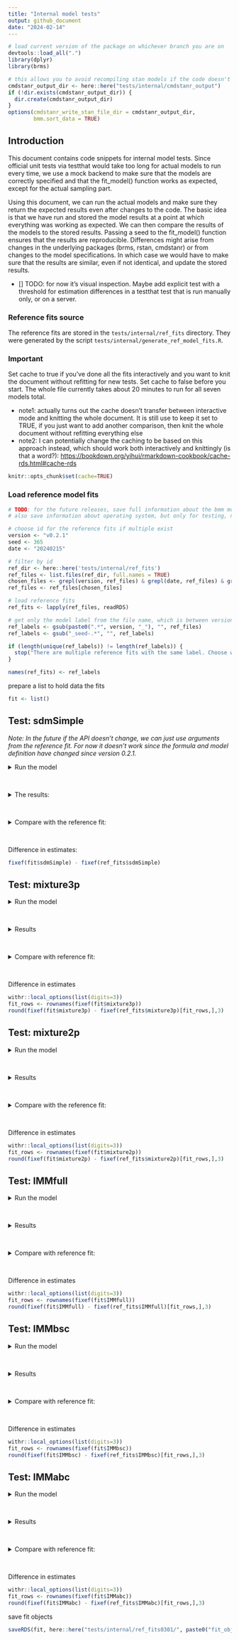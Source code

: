 ```yaml
---
title: "Internal model tests"
output: github_document
date: "2024-02-14"
---
```


```r
# load current version of the package on whichever branch you are on
devtools::load_all(".")
library(dplyr)
library(brms)

# this allows you to avoid recompiling stan models if the code doesn't change
cmdstanr_output_dir <- here::here("tests/internal/cmdstanr_output")
if (!dir.exists(cmdstanr_output_dir)) {
  dir.create(cmdstanr_output_dir)
}
options(cmdstanr_write_stan_file_dir = cmdstanr_output_dir,
        bmm.sort_data = TRUE)
```

## Introduction

This document contains code snippets for internal model tests. Since official unit tests via testthat would take too long for actual models to run every time, we use a mock backend to make sure that the models are correctly specified and that the fit_model() function works as expected, except for the actual sampling part.

Using this document, we can run the actual models and make sure they return the expected results even after changes to the code. The basic idea is that we have run and stored the model results at a point at which everything was working as expected. We can then compare the results of the models to the stored results. Passing a seed to the fit_model() function ensures that the results are reproducible. Differences might arise from changes in the underlying packages (brms, rstan, cmdstanr) or from changes to the model specifications. In which case we would have to make sure that the results are similar, even if not identical, and update the stored results.

-   [] TODO: for now it's visual inspection. Maybe add explicit test with a threshold for estimation differences in a testthat test that is run manually only, or on a server.

### Reference fits source

The reference fits are stored in the `tests/internal/ref_fits` directory. They were generated by the script `tests/internal/generate_ref_model_fits.R`.

### Important

Set cache to true if you've done all the fits interactively and you want to knit the document without refitting for new tests. Set cache to false before you start. The whole file currently takes about 20 minutes to run for all seven models total.

-   note1: actually turns out the cache doesn't transfer between interactive mode and knitting the whole document. It is still use to keep it set to TRUE, if you just want to add another comparison, then knit the whole document without refitting everything else
-   note2: I can potentially change the caching to be based on this approach instead, which should work both interactively and knittingly (is that a word?): <https://bookdown.org/yihui/rmarkdown-cookbook/cache-rds.html#cache-rds>

```r
knitr::opts_chunk$set(cache=TRUE)
```

### Load reference model fits

```r
# TODO: for the future releases, save full information about the bmm model components in the reference fits
# also save information about operating system, but only for testing, not for general usage

# choose id for the reference fits if multiple exist
version <- "v0.2.1"
seed <- 365
date <- "20240215"

# filter by id
ref_dir <- here::here('tests/internal/ref_fits')
ref_files <- list.files(ref_dir, full.names = TRUE)
chosen_files <- grepl(version, ref_files) & grepl(date, ref_files) & grepl(paste0("seed-",seed), ref_files)
ref_files <- ref_files[chosen_files]

# load reference fits
ref_fits <- lapply(ref_files, readRDS)

# get only the model label from the file name, which is between version_ and _seed, 
ref_labels <- gsub(paste0(".*", version, "_"), "", ref_files)
ref_labels <- gsub("_seed-.*", "", ref_labels)

if (length(unique(ref_labels)) != length(ref_labels)) {
  stop("There are multiple reference fits with the same label. Choose which files to keep manually")
}

names(ref_fits) <- ref_labels
```

prepare a list to hold data the fits

```r
fit <- list()
```

## Test: sdmSimple

*Note: In the future if the API doesn't change, we can just use arguments from the reference fit. For now it doesn't work since the formula and model definition have changed since version 0.2.1.*

<details>

<summary>Run the model</summary>

```r
data <- ref_fits$sdmSimple$data

formula <- bmf(c ~ 0 + SetSize,
               kappa ~ 1)

model <- sdmSimple('dev_rad')

fit$sdmSimple <- fit_model(formula, data, model,
                           parallel = TRUE,
                           chains = 4,
                           iter = 500,
                           refresh = 500,
                           init = 1,
                           silent = 2,
                           backend = 'cmdstanr',
                           seed = seed)
```

</details>

</br>

<details>

<summary>The results:</summary>

```r
summary(fit$sdmSimple)
```

</details>

</br>

<details>

<summary>Compare with the reference fit:</summary>

```r
summary(ref_fits$sdmSimple)
```

</details>

</br>

Difference in estimates:

```r
fixef(fit$sdmSimple) - fixef(ref_fits$sdmSimple)
```

## Test: mixture3p

<details>

<summary>Run the model</summary>

```r
data <- ref_fits$mixture3p$data

formula <- bmf(thetat ~ 0 + SetSize,
               thetant ~ 0 + SetSize,
               kappa ~ 0 + SetSize)

model <- mixture3p(resp_err = 'dev_rad',
                   nt_features = paste0("Item", 2:4,"_Col_rad"),
                   set_size = "SetSize")

fit$mixture3p <- fit_model(formula, data, model,
                           parallel = TRUE,
                           chains = 4,
                           iter = 500,
                           refresh = 500,
                           init = 1,
                           silent = 2,
                           backend = 'cmdstanr',
                           seed = seed)
```

</details>

</br>

<details>

<summary>Results</summary>

```r
summary(fit$mixture3p)
```

</details>

</br>

<details>

<summary>Compare with reference fit:</summary>

```r
ref_fits$mixture3p
```

</details>

</br>

Difference in estimates

```r
withr::local_options(list(digits=3))
fit_rows <- rownames(fixef(fit$mixture3p))
round(fixef(fit$mixture3p) - fixef(ref_fits$mixture3p)[fit_rows,],3)
```

## Test: mixture2p

<details>

<summary>Run the model</summary>

```r
data <- ref_fits$mixture2p$data

formula <- bmf(thetat ~ 0 + SetSize,
               kappa ~ 0 + SetSize)

model <- mixture2p(resp_err = 'dev_rad')

fit$mixture2p <- fit_model(formula, data, model,
                           parallel = TRUE,
                           chains = 4,
                           iter = 2000,
                           refresh = 500,
                           init = 1,
                           silent = 2,
                           backend = 'cmdstanr',
                           seed = seed)
```

</details>

</br>

<details>

<summary>Results</summary>

```r
summary(fit$mixture2p)
```

</details>

</br>

<details>

<summary>Compare with the reference fit:</summary>

```r
summary(ref_fits$mixture2p)
```

</details>

</br>

Difference in estimates

```r
withr::local_options(list(digits=3))
fit_rows <- rownames(fixef(fit$mixture2p))
round(fixef(fit$mixture2p) - fixef(ref_fits$mixture2p)[fit_rows,],3)
```

## Test: IMMfull

<details>

<summary>Run the model</summary>

```r
data <- ref_fits$IMMfull$data

formula <- bmf(a ~ 0 + SetSize,
               c ~ 0 + SetSize,
               s ~ 0 + SetSize,
               kappa ~ 0 + SetSize)

model <- IMMfull(resp_err = 'dev_rad',
                 nt_features = paste0("Item", 2:4,"_Col_rad"),
                 nt_distances = paste0("Item", 2:4,"_Pos_rad"),
                 set_size = "SetSize")

fit$IMMfull <- fit_model(formula, data, model,
                           parallel = TRUE,
                           chains = 4,
                           iter = 500,
                           refresh = 500,
                           init = 1,
                           silent = 2,
                           backend = 'cmdstanr',
                           seed = seed)
```

</details>

</br>

<details>

<summary>Results</summary>

```r
summary(fit$IMMfull)
```

</details>

</br>

<details>

<summary>Compare with reference fit:</summary>

```r
ref_fits$IMMfull
```

</details>

</br>

Difference in estimates

```r
withr::local_options(list(digits=3))
fit_rows <- rownames(fixef(fit$IMMfull))
round(fixef(fit$IMMfull) - fixef(ref_fits$IMMfull)[fit_rows,],3)
```

## Test: IMMbsc

<details>

<summary>Run the model</summary>

```r
data <- ref_fits$IMMbsc$data

formula <- bmf(c ~ 0 + SetSize,
               s ~ 0 + SetSize,
               kappa ~ 0 + SetSize)

model <- IMMbsc(resp_err = 'dev_rad',
                nt_features = paste0("Item", 2:4,"_Col_rad"),
                nt_distances = paste0("Item", 2:4,"_Pos_rad"),
                set_size = "SetSize")

fit$IMMbsc <- fit_model(formula, data, model,
                        parallel = TRUE,
                        chains = 4,
                        iter = 500,
                        refresh = 500,
                        init = 1,
                        silent = 2,
                        backend = 'cmdstanr',
                        seed = seed)
```

</details>

</br>

<details>

<summary>Results</summary>

```r
summary(fit$IMMbsc)
```

</details>

</br>

<details>

<summary>Compare with reference fit:</summary>

```r
ref_fits$IMMbsc
```

</details>

</br>

Difference in estimates

```r
withr::local_options(list(digits=3))
fit_rows <- rownames(fixef(fit$IMMbsc))
round(fixef(fit$IMMbsc) - fixef(ref_fits$IMMbsc)[fit_rows,],3)
```

## Test: IMMabc

<details>

<summary>Run the model</summary>

```r
data <- ref_fits$IMMabc$data

formula <- bmf(a ~ 0 + SetSize,
               c ~ 0 + SetSize,
               kappa ~ 0 + SetSize)

model <- IMMabc(resp_err = 'dev_rad',
                nt_features = paste0("Item", 2:4,"_Col_rad"),
                set_size = "SetSize")

fit$IMMabc <- fit_model(formula, data, model,
                        parallel = TRUE,
                        chains = 4,
                        iter = 500,
                        refresh = 500,
                        init = 1,
                        silent = 2,
                        backend = 'cmdstanr',
                        seed = seed)
```

</details>

</br>

<details>

<summary>Results</summary>

```r
summary(fit$IMMabc)
```

</details>

</br>

<details>

<summary>Compare with reference fit:</summary>

```r
ref_fits$IMMabc
```

</details>

</br>

Difference in estimates

```r
withr::local_options(list(digits=3))
fit_rows <- rownames(fixef(fit$IMMabc))
round(fixef(fit$IMMabc) - fixef(ref_fits$IMMabc)[fit_rows,],3)
```


save fit objects

```r
saveRDS(fit, here::here("tests/internal/ref_fits0301/", paste0("fit_objects_", packageVersion('bmm'), "_seed-", seed, "_", date, ".rds")))
```
